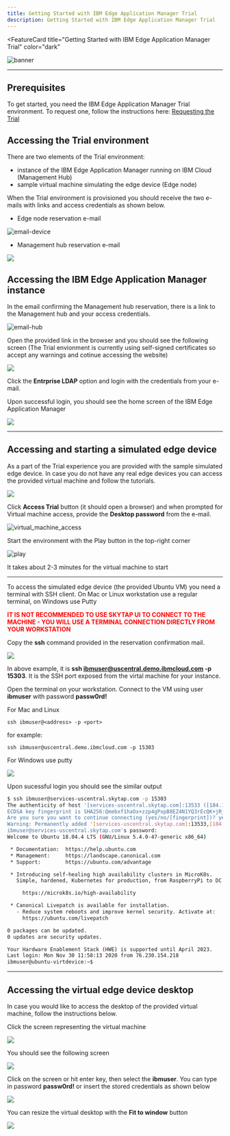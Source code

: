 ```yaml
---
title: Getting Started with IBM Edge Application Manager Trial
description: Getting Started with IBM Edge Application Manager Trial
---
```


<FeatureCard
  title="Getting Started with IBM Edge Application Manager Trial"
  color="dark"
  >

![banner](/images/gettingstarted-banner.jpg)

</FeatureCard>

***

  ## Prerequisites

  To get started, you need the IBM Edge Application Manager Trial environment. To request one, follow the instructions here: [Requesting the Trial](../environment/requesting/index.mdx)

  ## Accessing the Trial environment

  There are two elements of the Trial environment:

  - instance of the IBM Edge Application Manager running on IBM Cloud (Management Hub)
  - sample virtual machine simulating the edge device (Edge node)

  When the Trial environment is provisioned you should receive the two e-mails with links and access credentials as shown below.

  - Edge node reservation e-mail

  ![email-device](images/2020-12-09-10-36-51.png)

  - Management hub reservation e-mail

  ![](images/2020-12-11-12-39-33.png)

## Accessing the IBM Edge Application Manager instance

  In the email confirming the Management hub reservation, there is a link to the Management hub and your access credentials.

  ![email-hub](images/2020-12-10-16-42-03.png)

  Open the provided link in the browser and you should see the following screen (The Trial envionment is currently using self-signed certificates so accept any warnings and cotinue accessing the website)

  ![](images/2020-12-02-14-21-51.png)

  Click the **Entrprise LDAP** option and login with the credentials from your e-mail.

  Upon successful login, you should see the home screen of the IBM Edge Application Manager

  ![](images/2020-12-02-14-26-28.png)

***

## Accessing and starting a simulated edge device

  As a part of the Trial experience you are provided with the sample simulated edge device. In case you do not have any real edge devices you can access the provided virtual machine and follow the tutorials.

  ![](images/2020-12-09-11-20-00.png)

  Click **Access Trial** button (it should open a browser) and when prompted for Virtual machine access, provide the **Desktop password** from the e-mail.

  ![virtual_machine_access](images/2020-12-09-13-06-52.png)

  Start the environment with the Play button in the top-right corner

  ![play](images/2020-09-11-10-29-24.png)

  It takes about 2-3 minutes for the virtual machine to start

  ***

  To access the simulated edge device (the provided Ubuntu VM) you need a terminal with SSH client. On Mac or Linux workstation use a regular terminal, on Windows use Putty

  <span style="color:red">**IT IS NOT RECOMMENDED TO USE SKYTAP UI TO CONNECT TO THE MACHINE - YOU WILL USE A TERMINAL CONNECTION DIRECTLY FROM YOUR WORKSTATION**</span>

  Copy the **ssh** command provided in the reservation confirmation mail. 

  ![](images/2020-12-09-10-36-51.png)

  In above example, it is **ssh ibmuser@uscentral.demo.ibmcloud.com -p 15303**. It is the SSH port exposed from the virtal machine for your instance.

  Open the terminal on your workstation. Connect to the VM using user **ibmuser** with password **passw0rd!**

  For Mac and Linux
  ```
  ssh ibmuser@<address> -p <port>
  ```

  for example:
  ```
  ssh ibmuser@uscentral.demo.ibmcloud.com -p 15303
  ```

  For Windows use putty

  ![](images/2020-12-09-11-45-44.png)

  Upon sucessful login you should see the similar output

  ```sh
  $ ssh ibmuser@services-uscentral.skytap.com -p 15303
  The authenticity of host '[services-uscentral.skytap.com]:13533 ([184.170.232.54]:13533)' can't be established.
  ECDSA key fingerprint is SHA256:Qmebxf1haOx+zzp4gPxpB8EZ4N1YQ3rEcQK+jRj5b/Q.
  Are you sure you want to continue connecting (yes/no/[fingerprint])? yes
  Warning: Permanently added '[services-uscentral.skytap.com]:13533,[184.170.232.54]:13533' (ECDSA) to the list of known hosts.
  ibmuser@services-uscentral.skytap.com's password: 
  Welcome to Ubuntu 18.04.4 LTS (GNU/Linux 5.4.0-47-generic x86_64)

   * Documentation:  https://help.ubuntu.com
   * Management:     https://landscape.canonical.com
   * Support:        https://ubuntu.com/advantage

   * Introducing self-healing high availability clusters in MicroK8s.
     Simple, hardened, Kubernetes for production, from RaspberryPi to DC.

       https://microk8s.io/high-availability

   * Canonical Livepatch is available for installation.
     - Reduce system reboots and improve kernel security. Activate at:
       https://ubuntu.com/livepatch

  0 packages can be updated.
  0 updates are security updates.

  Your Hardware Enablement Stack (HWE) is supported until April 2023.
  Last login: Mon Nov 30 11:58:13 2020 from 76.230.154.218
  ibmuser@ubuntu-virtdevice:~$ 
  ```

***

## Accessing the virtual edge device desktop

  In case you would like to access the desktop of the provided virtual machine, follow the instructions below.

  Click the screen representing the virtual machine

  ![](images/2020-12-09-13-15-49.png)

  You should see the following screen

  ![](images/2020-12-09-13-16-11.png)

  Click on the screen or hit enter key, then select the **ibmuser**. You can type in password **passw0rd!** or insert the stored credentials as shown below

  ![](images/2020-12-09-13-17-51.png)

  You can resize the virtual desktop with the **Fit to window** button

  ![](images/2020-09-11-11-06-42.png)

